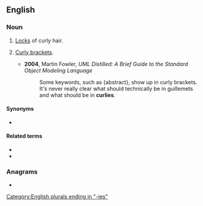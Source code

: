 ==English==

===Noun===
{{en-plural noun}}

# [[lock|Locks]] of curly hair.
# {{lb|en|computing|informal}} [[curly bracket|Curly brackets]].
#* '''2004''', Martin Fowler, ''UML Distilled: A Brief Guide to the Standard Object Modeling Language''
#*: Some keywords, such as {abstract}, show up in curly brackets. It's never really clear what should technically be in guillemets and what should be in '''curlies'''.

====Synonyms====
* {{sense|locks of hair}} {{l|en|curls}}

====Related terms====
* {{l|en|curl}}
* {{l|en|short and curlies}}

===Anagrams===
* {{anagrams|en|Luciers}}

[[Category:English plurals ending in "-ies"]]